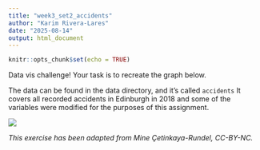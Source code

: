 ```yaml
---
title: "week3_set2_accidents"
author: "Karim Rivera-Lares"
date: "2025-08-14"
output: html_document
---
```


```r
knitr::opts_chunk$set(echo = TRUE)
```

Data vis challenge! Your task is to recreate the graph below.

The data can be found in the data directory, and it’s called `accidents` It covers all recorded accidents in Edinburgh in 2018 and some of the variables were modified for the purposes of this assignment.

![](edi-accidents.png)

*This exercise has been adapted from Mine Çetinkaya-Rundel, CC-BY-NC.*
